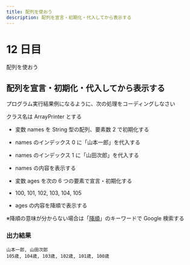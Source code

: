 ```yaml
---
title: 配列を使おう
description: 配列を宣言・初期化・代入してから表示する
---
```


# 12 日目

配列を使おう

## 配列を宣言・初期化・代入してから表示する

プログラム実行結果例になるように、次の処理をコーディングしなさい

クラス名は ArrayPrinter とする

- 変数 names を String 型の配列、要素数 2 で初期化する
- names のインデックス 0 に「山本一郎」を代入する
- names のインデックス 1 に「山田次郎」を代入する
- names の内容を表示する

- 変数 ages を次の 6 つの要素で宣言・初期化する
- 100, 101, 102, 103, 104, 105
- ages の内容を降順で表示する

※降順の意味が分からない場合は「[降順](https://www.google.com/search?q=降順)」のキーワードで Google 検索する

### 出力結果

```
山本一郎, 山田次郎
105歳, 104歳, 103歳, 102歳, 101歳, 100歳 
```
